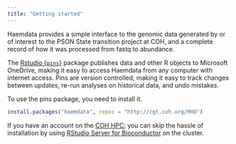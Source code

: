 ```yaml
---
title: "Getting started"
---
```


Haemdata provides a simple interface to the genomic data generated by or of interest to the PSON State transition project at COH, and a complete record of how it was processed from fastq to abundance.

The [Rstudio {`pins`}](https://pins.rstudio.com/) package publishes data and other R objects to Microsoft OneDrive, making it easy to access Haemdata from any computer with internet access. Pins are version controlled, making it easy to track changes between updates, re-run analyses on historical data, and undo mistakes.

To use the pins package, you need to install it.

```r
install.packages("haemdata", repos = "http://cgt.coh.org/MHO")
```

If you have an account on the [COH HPC](http://hprcc.coh.org/); you can skip the hassle of installation by using [RStudio Server for Bioconductor]() on the cluster. 

